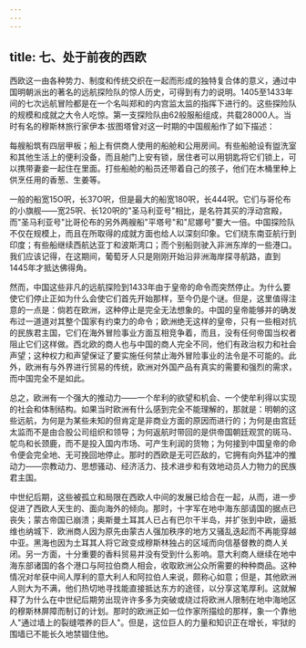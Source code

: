 ```yaml
---
---
---
```

title: 七、处于前夜的西欧
---



西欧这一由各种势力、制度和传统交织在一起而形成的独特复合体的意义，通过中国明朝派出的著名的远航探险队的惊人历史，可得到有力的说明。1405至1433年间的七次远航冒险都是在一个名叫郑和的内宫监太监的指挥下进行的。这些探险队的规模和成就之大令人吃惊。第一支探险队由62般服船组成，共载28000人。当时有名的穆斯林旅行家伊本·拔图塔曾对这一时期的中国舰船作了如下描述：

每艘船筑有四层甲板；船上有供商人使用的船舱和公用房间。有些船舱设有盥洗室和其他生活上的便利没备，而且舱门上安有锁，居住者可以用钥匙将它们锁上，可以携带妻妾一起住在里面。打些船舱的船员还带着自己的孩子，他们在木桶里种上供烹任用的香葱、生姜等。

一般的船宽15O呎，长37O呎，但是最大的船宽180呎，长444呎。它们与哥伦布的小旗舰——宽25呎、长120呎的"圣马利亚号"相比，是名符其买的浮动宫殿，而"圣马利亚号"比哥伦布的另外两艘船"平塔号"和"尼娜号"要大一倍。中国探险队不仅在规模上，而且在所取得的成就方面也给人以深刻印象。它们绕东南亚航行到印度；有些船继续西航达亚丁和波斯湾口；而个别船则驶入非洲东岸的一些港口。我们应该记得，在这期间，葡萄牙人只是刚刚开始沿非洲海岸探寻航路，直到1445年才抵达佛得角。

然而，中国这些非凡的远航探险到1433年由于皇帝的命令而突然停止。为什么要使它们停止正如为什么会使它们首先开始那样，至今仍是个谜。但是，这里值得注意的一点是：倘若在欧洲，这种停止是完全无法想象的。中国的皇帝能够并的确发布过一道道对其整个国家有约束力的命令；欧洲绝无这样的皇帝，只有一些相对抗的民族君主国，它们在海外冒险事业方面互相竞争着，而且，没有任何帝国当权者阻止它们这样做。西北欧的商人也与中国的商人完全不同，他们有政治权力和社会声望；这种权力和声望保证了要实施任何禁止海外冒险事业的法令是不可能的。此外，欧洲有与外界进行贸易的传统，欧洲对外国产品有真实的需要和强烈的需求，而中国完全不是如此。

总之，欧洲有一个强大的推动力——一个牟利的欲望和机会、一个使牟利得以实现的社会和体制结构。如果当时欧洲有什么感到完全不能理解的，那就是：明朝的这些远航，为何是为某些未知的但肯定是非商业方面的原因而进行的；为何是由宫廷太监而不是由合股公司组织和领导；为何返航时带回的是供帝国朝廷观赏的斑马、鸵鸟和长颈鹿，而不是投入国内市场、可产生利润的货物；为何接到中国皇帝的命令便会完全地、无可挽回地停止。那时的西欧是无可匹敌的，它拥有向外猛冲的推动力——宗教动力、思想骚动、经济活力、技术进步和有效地动员人力物力的民族君主国。

中世纪后期，这些被孤立和局限在西欧人中间的发展已给合在一起，从而，进一步促进了西欧人天生的、面向海外的倾向。那时，十字军在地中海东部请国的据点已丧失；蒙古帝国已崩溃；奥斯曼土耳其人已占有巴尔干半岛，并扩张到中欧，逼抵维也纳城下．欧洲商人因为原先由蒙古人强加秩序的地方又骚乱迭起而不再能穿越中亚。黑海也因为土耳其人将它政变成穆斯林独占的区域而向信基督教的商人关闭。另一方面，十分重要的香料贸易并没有受到什么影响。意大利商人继续在地中海东部诸国的各个港口与阿拉伯商人相会，收取欧洲公众所需要的种种商品。这种情况对牟获中间人厚利的意大利人和阿拉伯人来说，颇称心如意；但是，其他欧洲人则大为不满，他们热切地寻找能直接抵达东方的途径，以分享这笔厚利。这就解释了为什么在中世纪后期劳出现许许多多为突破或绕过将欧洲人限制在地中海地区的穆斯林屏障而制订的计划。那时的欧洲正如一位作家所描绘的那样，象一个靠他人"通过墙上的裂缝喂养的巨人"。但是，这位巨人的力量和知识正在增长，牢狱的围墙已不能长久地禁锢住他。